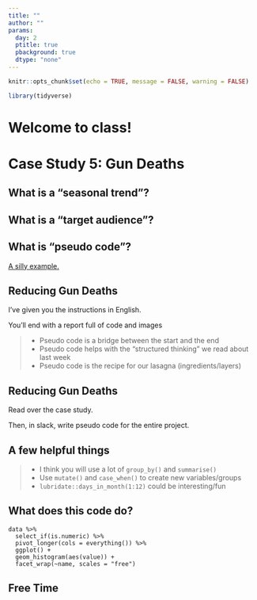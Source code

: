 ```yaml
---
title: ""
author: ""
params:
  day: 2
  ptitle: true
  pbackground: true
  dtype: "none"
---
```


```r
knitr::opts_chunk$set(echo = TRUE, message = FALSE, warning = FALSE)

library(tidyverse)
```

# Welcome to class! {data-background=#f7d754}

# Case Study 5: Gun Deaths {data-background=#f7d754}

## What is a "seasonal trend"?

## What is a "target audience"?

## What is "pseudo code"?

[A silly example.](https://www.khanacademy.org/computing/computer-programming/programming/good-practices/pt/planning-with-pseudo-code)

## **Reducing Gun Deaths**

I've given you the instructions in English. 

You'll end with a report full of code and images

>- Pseudo code is a bridge between the start and the end
>- Pseudo code helps with the "structured thinking" we read about last week
>- Pseudo code is the recipe for our lasagna (ingredients/layers)

## **Reducing Gun Deaths**

Read over the case study. 

Then, in slack, write pseudo code for the entire project.

## A few helpful things

>- I think you will use a lot of `group_by()` and `summarise()`
>- Use `mutate()` and `case_when()` to create new variables/groups
>- `lubridate::days_in_month(1:12)` could be interesting/fun

## What does this code do?

```
data %>% 
  select_if(is.numeric) %>% 
  pivot_longer(cols = everything()) %>% 
  ggplot() +
  geom_histogram(aes(value)) +
  facet_wrap(~name, scales = "free")
```

## Free Time
